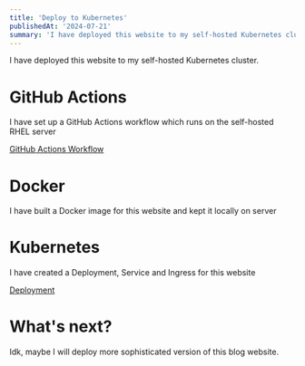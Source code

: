 ```yaml
---
title: 'Deploy to Kubernetes'
publishedAt: '2024-07-21'
summary: 'I have deployed this website to my self-hosted Kubernetes cluster.'
---
```


I have deployed this website to my self-hosted Kubernetes cluster.

# GitHub Actions
I have set up a GitHub Actions workflow which runs on the self-hosted RHEL server

[GitHub Actions Workflow](https://github.com/abzy128/abzy-kz/actions/runs/10024681295)

# Docker

I have built a Docker image for this website and kept it locally on server

# Kubernetes

I have created a Deployment, Service and Ingress for this website

[Deployment](https://abzy.kz)

# What's next?

Idk, maybe I will deploy more sophisticated version of this blog website.

